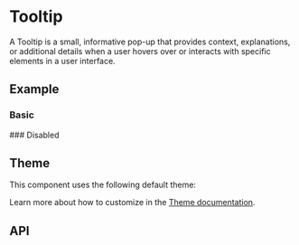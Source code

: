 
<Meta of={TooltipStories} />

# Tooltip
A Tooltip is a small, informative pop-up that provides context, explanations, or additional details when a user hovers over or interacts with specific elements in a user interface.

## Example
### Basic
<ToggleCanvas sourceState="shown" of={TooltipStories.Simple} />
### Disabled
<ToggleCanvas of={TooltipStories.Disabled} />

## Theme
This component uses the following default theme:

<ThemeRender theme={tooltipTheme} />

Learn more about how to customize in the [Theme documentation](/docs/theme/getting-started).

## API
<PropsTable name="Tooltip" />

